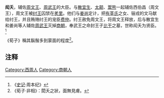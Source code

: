 '''闳夭'''，辅佐[[周文王|周文王]]、[[周武王|周武王]]的大臣。与[[散宜生|散宜生]]、[[太颠|太颠]]、[[鬻熊|鬻熊]]一起辅佐西伯昌（周文王），周文王被[[纣王|纣王]]囚禁在[[羑里|羑里]]。他们与[[姜尚|姜尚]]定计，把[[有莘氏|有莘氏]]之女、骊戎的文马献给纣王，并且贿赂纣王的宠臣[[费仲|费仲]]。纣王赦免周文王，将周文王释放，后与散宜生和姜尚等人辅佐[[周武王|周武王]]灭掉[[商朝|商朝]]，奉武王之命封王子[[比干|比干]]之墓，世称闳夭为贤臣。<ref>《[[史记|史记]]·周本纪》</ref>

《荀子》稱其鬍鬚多到蒙面的程度<ref>《荀子·非相》：閎夭之狀，面無見膚。</ref>。

==注释==
{{Reflist}}

[[Category:西周人|Category:西周人]]
[[Category:商朝人|Category:商朝人]]